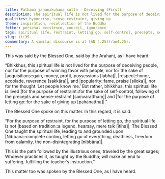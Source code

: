 ```yaml
---
title: Paṭhama jananakuhana sutta - Deceiving (First)
description: The spiritual life is not lived for the purpose of deceiving people, nor for the purpose of winning favor with people, nor for the sake of acquisitions, respect, and popularity, nor for the thought ‘Let people know me.’ But rather, this spiritual life is lived for the purpose of restraint and for the purpose of letting go.
qualities: hypocrisy, sense restraint, giving up
theme: inspiration, recollection of the Buddha
fetter: personal existence, conceit, ignorance
tags: spiritual life, restraint, letting go, self-control, precepts, sense-restraint, Nibbāna, acquisitions, respect, popularity, iti, iti28-49
slug: iti35
commentary: A similar discourse is at [AN 4.25](/an4.25).
---
```


This was said by the Blessed One, said by the Arahant, as I have heard:

“Bhikkhus, this spiritual life is not lived for the purpose of deceiving people, nor for the purpose of winning favor with people, nor for the sake of |acquisitions::gain, money, profit, possessions [lābhā]|, |respect::honor, accolade, reverence [sakkāra]|, and |popularity::fame, praise [siloka]|, nor for the thought ‘Let people know me.’ But rather, bhikkhus, this spiritual life is lived |for the purpose of restraint::for the sake of self-control, following of the precepts and sense-restraint [saṃvaratthaṃ]| and |for the purpose of letting go::for the sake of giving up [pahānattha]|.”

The Blessed One spoke on this matter. In this regard, it is said:

“For the purpose of restraint, for the purpose of letting go,
the spiritual life is not |based on tradition::a legend, hearsay, mere talk [itiha]|;
The Blessed One taught the spiritual life,
leading to and grounded upon |Nibbāna::complete cooling, letting go of everything, deathless, freedom from calamity, the non-disintegrating [nibbāna]|.

This is the path followed by the illustrious ones,
traveled by the great sages;
Whoever practices it,
as taught by the Buddha;
will make an end to suffering,
fulfilling the teacher’s instruction.”

This matter too was spoken by the Blessed One, as I have heard.